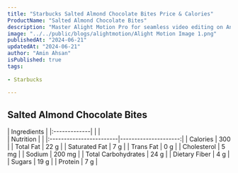 ```yaml
---
title: "Starbucks Salted Almond Chocolate Bites Price & Calories"
ProductName: "Salted Almond Chocolate Bites" 
description: "Master Alight Motion Pro for seamless video editing on Android, iOS, and Tablets with our ultimate guide, unlocking advanced features and elevating your skills in 2024!"
image: "../../public/blogs/alightmotion/Alight Motion Image 1.png"
publishedAt: "2024-06-21"
updatedAt: "2024-06-21"
author: "Amin Ahsan"
isPublished: true
tags:
 
- Starbucks
      
---
```


## Salted Almond Chocolate Bites 
  
<div className="tables-container">
  <div className="table-wrapper">
    | Ingredients  |
    |:-------------|
    |              |
  </div>
  <div className="table-wrapper">
    | Nutrition               |                      |  
    |:------------------------|---------------------:|
    | Calories                | 300                  |
    | Total Fat               | 22 g                 |
    | Saturated Fat           | 7 g                  |
    | Trans Fat               | 0 g                  |
    | Cholesterol             | 5 mg                 |
    | Sodium                  | 200 mg               |
    | Total Carbohydrates     | 24 g                 |
    | Dietary Fiber           | 4 g                  |
    | Sugars                  | 19 g                 |
    | Protein                 | 7 g                  |
  </div>
</div>

<style jsx>{`
  .tables-container {
    display: flex;
    flex-direction: row;
    gap: 30px;
  }
  .table-wrapper {
    width: 500px; /* Adjust as needed */
  }
  @media (max-width: 768px) {
    .tables-container {
      flex-direction: column;
      gap: 0px; /* Adjust as needed */
    }
    .table-wrapper {
      width: 100%; /* Adjust as needed */
    }
  }
`}</style>
